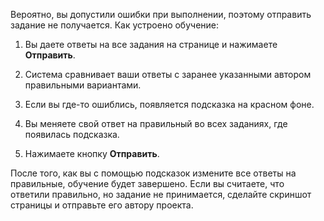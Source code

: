 <Cut title="При выполнении обучающих заданий не нажимается кнопка «Отправить»">

Вероятно, вы допустили ошибки при выполнении, поэтому отправить задание не получается.
Как устроено обучение:

1. Вы даете ответы на все задания на странице и нажимаете **Отправить**.

1. Система сравнивает ваши ответы с заранее указанными автором правильными вариантами.

1. Если вы где-то ошиблись, появляется подсказка на красном фоне.

1. Вы меняете свой ответ на правильный во всех заданиях, где появилась подсказка.

1. Нажимаете кнопку **Отправить**.

После того, как вы с помощью подсказок измените все ответы на правильные, обучение будет завершено. Если вы считаете, что ответили правильно, но задание не принимается, сделайте скриншот страницы и отправьте его автору проекта.

</Cut>
